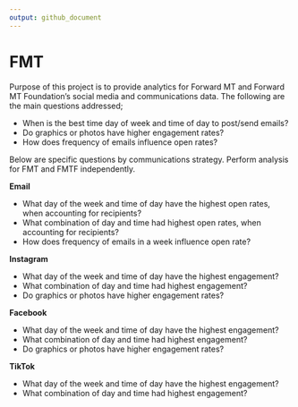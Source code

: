 ```yaml
---
output: github_document
---
```


# FMT

Purpose of this project is to provide analytics for Forward MT and Forward MT Foundation's social media and communications data. The following are the main questions addressed;

* When is the best time day of week and time of day to post/send emails?
* Do graphics or photos have higher engagement rates?
* How does frequency of emails influence open rates?

Below are specific questions by communications strategy. Perform analysis for FMT and FMTF independently.

**Email**

* What day of the week and time of day have the highest open rates, when accounting for recipients?
* What combination of day and time had highest open rates, when accounting for recipients?
* How does frequency of emails in a week influence open rate?


**Instagram**

* What day of the week and time of day have the highest engagement?
* What combination of day and time had highest engagement?
* Do graphics or photos have higher engagement rates?


**Facebook**

* What day of the week and time of day have the highest engagement?
* What combination of day and time had highest engagement?
* Do graphics or photos have higher engagement rates?


**TikTok**

* What day of the week and time of day have the highest engagement?
* What combination of day and time had highest engagement?



